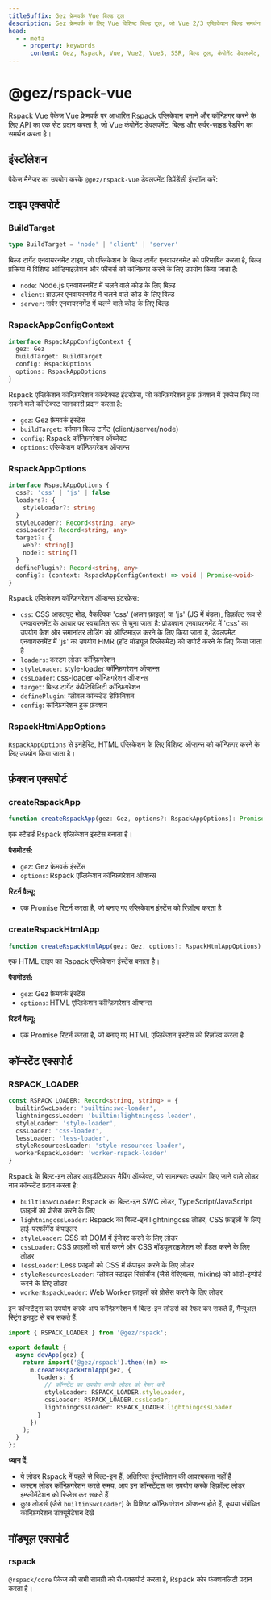 ```yaml
---
titleSuffix: Gez फ्रेमवर्क Vue बिल्ड टूल
description: Gez फ्रेमवर्क के लिए Vue विशिष्ट बिल्ड टूल, जो Vue 2/3 एप्लिकेशन बिल्ड समर्थन प्रदान करता है, जिसमें कंपोनेंट डेवलपमेंट, SSR रेंडरिंग और परफॉर्मेंस ऑप्टिमाइज़ेशन जैसी सुविधाएं शामिल हैं।
head:
  - - meta
    - property: keywords
      content: Gez, Rspack, Vue, Vue2, Vue3, SSR, बिल्ड टूल, कंपोनेंट डेवलपमेंट, सर्वर-साइड रेंडरिंग, परफॉर्मेंस ऑप्टिमाइज़ेशन
---
```



# @gez/rspack-vue

Rspack Vue पैकेज Vue फ्रेमवर्क पर आधारित Rspack एप्लिकेशन बनाने और कॉन्फ़िगर करने के लिए API का एक सेट प्रदान करता है, जो Vue कंपोनेंट डेवलपमेंट, बिल्ड और सर्वर-साइड रेंडरिंग का समर्थन करता है।

## इंस्टॉलेशन

पैकेज मैनेजर का उपयोग करके `@gez/rspack-vue` डेवलपमेंट डिपेंडेंसी इंस्टॉल करें:

<PackageManagerTabs command="install @gez/rspack-vue -D" />

## टाइप एक्सपोर्ट

### BuildTarget

```ts
type BuildTarget = 'node' | 'client' | 'server'
```

बिल्ड टार्गेट एनवायरनमेंट टाइप, जो एप्लिकेशन के बिल्ड टार्गेट एनवायरनमेंट को परिभाषित करता है, बिल्ड प्रक्रिया में विशिष्ट ऑप्टिमाइज़ेशन और फीचर्स को कॉन्फ़िगर करने के लिए उपयोग किया जाता है:
- `node`: Node.js एनवायरनमेंट में चलने वाले कोड के लिए बिल्ड
- `client`: ब्राउज़र एनवायरनमेंट में चलने वाले कोड के लिए बिल्ड
- `server`: सर्वर एनवायरनमेंट में चलने वाले कोड के लिए बिल्ड

### RspackAppConfigContext

```ts
interface RspackAppConfigContext {
  gez: Gez
  buildTarget: BuildTarget
  config: RspackOptions
  options: RspackAppOptions
}
```

Rspack एप्लिकेशन कॉन्फ़िगरेशन कॉन्टेक्स्ट इंटरफ़ेस, जो कॉन्फ़िगरेशन हुक फ़ंक्शन में एक्सेस किए जा सकने वाले कॉन्टेक्स्ट जानकारी प्रदान करता है:
- `gez`: Gez फ्रेमवर्क इंस्टेंस
- `buildTarget`: वर्तमान बिल्ड टार्गेट (client/server/node)
- `config`: Rspack कॉन्फ़िगरेशन ऑब्जेक्ट
- `options`: एप्लिकेशन कॉन्फ़िगरेशन ऑप्शन्स

### RspackAppOptions

```ts
interface RspackAppOptions {
  css?: 'css' | 'js' | false
  loaders?: {
    styleLoader?: string
  }
  styleLoader?: Record<string, any>
  cssLoader?: Record<string, any>
  target?: {
    web?: string[]
    node?: string[]
  }
  definePlugin?: Record<string, any>
  config?: (context: RspackAppConfigContext) => void | Promise<void>
}
```

Rspack एप्लिकेशन कॉन्फ़िगरेशन ऑप्शन्स इंटरफ़ेस:
- `css`: CSS आउटपुट मोड, वैकल्पिक 'css' (अलग फ़ाइल) या 'js' (JS में बंडल), डिफ़ॉल्ट रूप से एनवायरनमेंट के आधार पर स्वचालित रूप से चुना जाता है: प्रोडक्शन एनवायरनमेंट में 'css' का उपयोग कैश और समानांतर लोडिंग को ऑप्टिमाइज़ करने के लिए किया जाता है, डेवलपमेंट एनवायरनमेंट में 'js' का उपयोग HMR (हॉट मॉड्यूल रिप्लेसमेंट) को सपोर्ट करने के लिए किया जाता है
- `loaders`: कस्टम लोडर कॉन्फ़िगरेशन
- `styleLoader`: style-loader कॉन्फ़िगरेशन ऑप्शन्स
- `cssLoader`: css-loader कॉन्फ़िगरेशन ऑप्शन्स
- `target`: बिल्ड टार्गेट कंपैटिबिलिटी कॉन्फ़िगरेशन
- `definePlugin`: ग्लोबल कॉन्स्टेंट डेफिनिशन
- `config`: कॉन्फ़िगरेशन हुक फ़ंक्शन

### RspackHtmlAppOptions

`RspackAppOptions` से इनहेरिट, HTML एप्लिकेशन के लिए विशिष्ट ऑप्शन्स को कॉन्फ़िगर करने के लिए उपयोग किया जाता है।

## फ़ंक्शन एक्सपोर्ट

### createRspackApp

```ts
function createRspackApp(gez: Gez, options?: RspackAppOptions): Promise<App>
```

एक स्टैंडर्ड Rspack एप्लिकेशन इंस्टेंस बनाता है।

**पैरामीटर्स:**
- `gez`: Gez फ्रेमवर्क इंस्टेंस
- `options`: Rspack एप्लिकेशन कॉन्फ़िगरेशन ऑप्शन्स

**रिटर्न वैल्यू:**
- एक Promise रिटर्न करता है, जो बनाए गए एप्लिकेशन इंस्टेंस को रिज़ॉल्व करता है

### createRspackHtmlApp

```ts
function createRspackHtmlApp(gez: Gez, options?: RspackHtmlAppOptions): Promise<App>
```

एक HTML टाइप का Rspack एप्लिकेशन इंस्टेंस बनाता है।

**पैरामीटर्स:**
- `gez`: Gez फ्रेमवर्क इंस्टेंस
- `options`: HTML एप्लिकेशन कॉन्फ़िगरेशन ऑप्शन्स

**रिटर्न वैल्यू:**
- एक Promise रिटर्न करता है, जो बनाए गए HTML एप्लिकेशन इंस्टेंस को रिज़ॉल्व करता है

## कॉन्स्टेंट एक्सपोर्ट
### RSPACK_LOADER

```ts
const RSPACK_LOADER: Record<string, string> = {
  builtinSwcLoader: 'builtin:swc-loader',
  lightningcssLoader: 'builtin:lightningcss-loader',
  styleLoader: 'style-loader',
  cssLoader: 'css-loader',
  lessLoader: 'less-loader',
  styleResourcesLoader: 'style-resources-loader',
  workerRspackLoader: 'worker-rspack-loader'
}
```

Rspack के बिल्ट-इन लोडर आइडेंटिफ़ायर मैपिंग ऑब्जेक्ट, जो सामान्यतः उपयोग किए जाने वाले लोडर नाम कॉन्स्टेंट प्रदान करता है:

- `builtinSwcLoader`: Rspack का बिल्ट-इन SWC लोडर, TypeScript/JavaScript फ़ाइलों को प्रोसेस करने के लिए
- `lightningcssLoader`: Rspack का बिल्ट-इन lightningcss लोडर, CSS फ़ाइलों के लिए हाई-परफॉर्मेंस कंपाइलर
- `styleLoader`: CSS को DOM में इंजेक्ट करने के लिए लोडर
- `cssLoader`: CSS फ़ाइलों को पार्स करने और CSS मॉड्यूलराइज़ेशन को हैंडल करने के लिए लोडर
- `lessLoader`: Less फ़ाइलों को CSS में कंपाइल करने के लिए लोडर
- `styleResourcesLoader`: ग्लोबल स्टाइल रिसोर्सेज (जैसे वेरिएबल्स, mixins) को ऑटो-इम्पोर्ट करने के लिए लोडर
- `workerRspackLoader`: Web Worker फ़ाइलों को प्रोसेस करने के लिए लोडर

इन कॉन्स्टेंट्स का उपयोग करके आप कॉन्फ़िगरेशन में बिल्ट-इन लोडर्स को रेफर कर सकते हैं, मैन्युअल स्ट्रिंग इनपुट से बच सकते हैं:

```ts title="src/entry.node.ts"
import { RSPACK_LOADER } from '@gez/rspack';

export default {
  async devApp(gez) {
    return import('@gez/rspack').then((m) =>
      m.createRspackHtmlApp(gez, {
        loaders: {
          // कॉन्स्टेंट का उपयोग करके लोडर को रेफर करें
          styleLoader: RSPACK_LOADER.styleLoader,
          cssLoader: RSPACK_LOADER.cssLoader,
          lightningcssLoader: RSPACK_LOADER.lightningcssLoader
        }
      })
    );
  }
};
```

**ध्यान दें:**
- ये लोडर Rspack में पहले से बिल्ट-इन हैं, अतिरिक्त इंस्टॉलेशन की आवश्यकता नहीं है
- कस्टम लोडर कॉन्फ़िगरेशन करते समय, आप इन कॉन्स्टेंट्स का उपयोग करके डिफ़ॉल्ट लोडर इम्प्लीमेंटेशन को रिप्लेस कर सकते हैं
- कुछ लोडर्स (जैसे `builtinSwcLoader`) के विशिष्ट कॉन्फ़िगरेशन ऑप्शन्स होते हैं, कृपया संबंधित कॉन्फ़िगरेशन डॉक्यूमेंटेशन देखें

## मॉड्यूल एक्सपोर्ट

### rspack

`@rspack/core` पैकेज की सभी सामग्री को री-एक्सपोर्ट करता है, Rspack कोर फंक्शनलिटी प्रदान करता है।